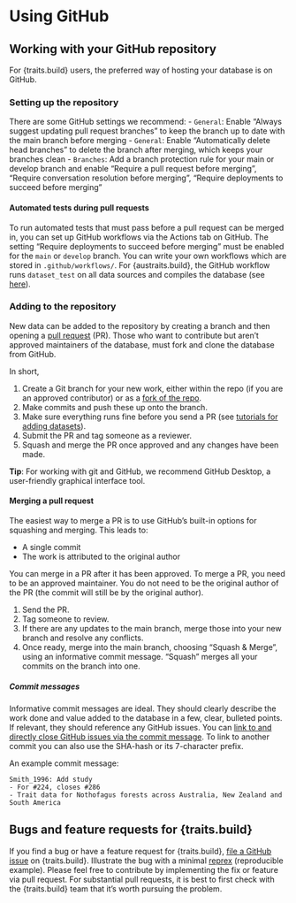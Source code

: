 # Using GitHub

## Working with your GitHub repository

For {traits.build} users, the preferred way of hosting your database is on GitHub.

### Setting up the repository

There are some GitHub settings we recommend:
- `General`: Enable "Always suggest updating pull request branches" to keep the branch up to date with the main branch before merging
- `General`: Enable "Automatically delete head branches" to delete the branch after merging, which keeps your branches clean
- `Branches`: Add a branch protection rule for your main or develop branch and enable "Require a pull request before merging", "Require conversation resolution before merging", "Require deployments to succeed before merging"

#### Automated tests during pull requests

To run automated tests that must pass before a pull request can be merged in, you can set up GitHub workflows via the Actions tab on GitHub. The setting "Require deployments to succeed before merging" must be enabled for the `main` or `develop` branch. You can write your own workflows which are stored in `.github/workflows/`. For {austraits.build}, the GitHub workflow runs `dataset_test` on all data sources and compiles the database (see [here](https://github.com/traitecoevo/austraits.build/blob/51964dbe4d302c6dade51db133e9e32514cddaae/.github/workflows/check-build.yml)).


### Adding to the repository

New data can be added to the repository by creating a branch and then opening a [pull request](https://help.github.com/articles/using-pull-requests/) (PR). Those who want to contribute but aren't approved maintainers of the database, must fork and clone the database from GitHub.

In short,

1. Create a Git branch for your new work, either within the repo (if you are an approved contributor) or as a [fork of the repo](https://help.github.com/en/github/getting-started-with-github/fork-a-repo).
2. Make commits and push these up onto the branch.
3. Make sure everything runs fine before you send a PR (see [tutorials for adding datasets](tutorial_datasets.html)).
4. Submit the PR and tag someone as a reviewer.
5. Squash and merge the PR once approved and any changes have been made.

**Tip**: For working with git and GitHub, we recommend GitHub Desktop, a user-friendly graphical interface tool.

#### Merging a pull request

The easiest way to merge a PR is to use GitHub's built-in options for squashing and merging. This leads to:

- A single commit
- The work is attributed to the original author

You can merge in a PR after it has been approved. To merge a PR, you need to be an approved maintainer. You do not need to be the original author of the PR (the commit will still be by the original author).

1. Send the PR.
2. Tag someone to review.
3. If there are any updates to the main branch, merge those into your new branch and resolve any conflicts.
4. Once ready, merge into the main branch, choosing "Squash & Merge", using an informative commit message. "Squash" merges all your commits on the branch into one.

##### Commit messages

Informative commit messages are ideal. They should clearly describe the work done and value added to the database in a few, clear, bulleted points. If relevant, they should reference any GitHub issues. You can [link to and directly close GitHub issues via the commit message](https://docs.github.com/en/issues/tracking-your-work-with-issues/linking-a-pull-request-to-an-issue#linking-a-pull-request-to-an-issue-using-a-keyword). To link to another commit you can also use the SHA-hash or its 7-character prefix.

An example commit message:

```
Smith_1996: Add study
- For #224, closes #286
- Trait data for Nothofagus forests across Australia, New Zealand and South America
```

## Bugs and feature requests for {traits.build}

If you find a bug or have a feature request for {traits.build}, [file a GitHub issue](https://github.com/traitecoevo/traits.build/issues) on {traits.build}. Illustrate the bug with a minimal [reprex](https://www.tidyverse.org/help/#reprex) (reproducible example). Please feel free to contribute by implementing the fix or feature via pull request. For substantial pull requests, it is best to first check with the {traits.build} team that it's worth pursuing the problem.
